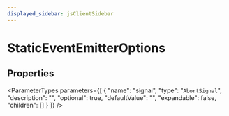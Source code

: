 ```yaml
---
displayed_sidebar: jsClientSidebar
---
```



# StaticEventEmitterOptions

## Properties

<ParameterTypes parameters={[
  {
    "name": "signal",
    "type": "`AbortSignal`",
    "description": "",
    "optional": true,
    "defaultValue": "",
    "expandable": false,
    "children": []
  }
]} />
